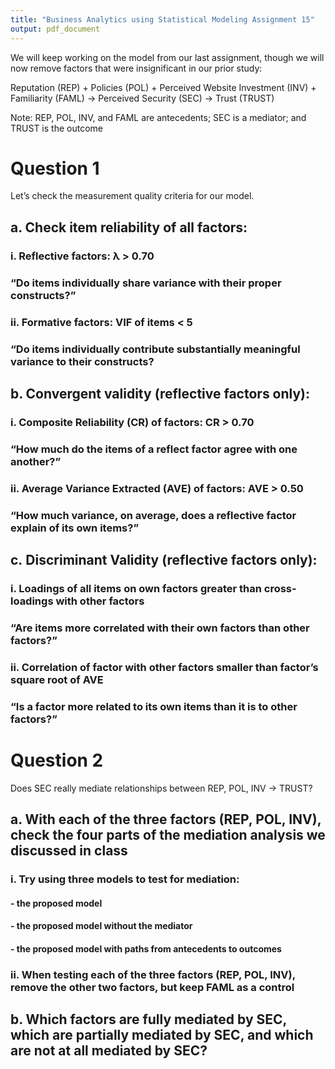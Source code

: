 ```yaml
---
title: "Business Analytics using Statistical Modeling Assignment 15"
output: pdf_document
---
```


We will keep working on the model from our last assignment, though we will now remove factors that were insignificant in our prior study:

Reputation (REP) + Policies (POL) + Perceived Website Investment (INV) + Familiarity (FAML) → Perceived Security (SEC) → Trust (TRUST)

Note: REP, POL, INV, and FAML are antecedents; SEC is a mediator; and TRUST is the outcome

# Question 1

Let’s check the measurement quality criteria for our model.

## a. Check item reliability of all factors:

### i. Reflective factors: λ > 0.70

### “Do items individually share variance with their proper constructs?”

### ii. Formative factors: VIF of items < 5

### “Do items individually contribute substantially meaningful variance to their constructs?

## b. Convergent validity (reflective factors only):

### i. Composite Reliability (CR) of factors: CR > 0.70

### “How much do the items of a reflect factor agree with one another?”

### ii. Average Variance Extracted (AVE) of factors: AVE > 0.50

### “How much variance, on average, does a reflective factor explain of its own items?”

## c. Discriminant Validity (reflective factors only):

### i. Loadings of all items on own factors greater than cross-loadings with other factors

### “Are items more correlated with their own factors than other factors?”

### ii. Correlation of factor with other factors smaller than factor’s square root of AVE

### “Is a factor more related to its own items than it is to other factors?”

# Question 2

Does SEC really mediate relationships between REP, POL, INV → TRUST?

## a. With each of the three factors (REP, POL, INV), check the four parts of the mediation analysis we discussed in class

### i. Try using three models to test for mediation:

#### - the proposed model

#### - the proposed model without the mediator

#### - the proposed model with paths from antecedents to outcomes

### ii. When testing each of the three factors (REP, POL, INV), remove the other two factors, but keep FAML as a control

## b. Which factors are fully mediated by SEC, which are partially mediated by SEC, and which are not at all mediated by SEC?
